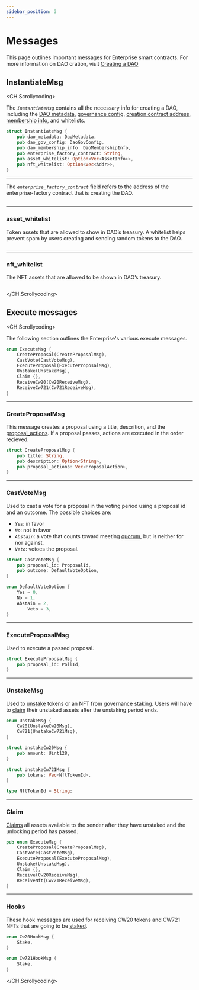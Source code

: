 ```yaml
---
sidebar_position: 3
---
```


# Messages

This page outlines important messages for Enterprise smart contracts. For more information on DAO cration, visit [Creating a DAO](./create.mdx)
## InstantiateMsg

<CH.Scrollycoding>

The _`InstantiateMsg`_ contains all the necessary info for creating a DAO, including the [DAO metadata](./create.mdx#daometadata), [governance config](./create.mdx#daogovconfig), [creation contract address](./create.mdx#dao-creation), [membership info](./create.mdx#code_id-and-info), and whitelists. 


```rust Rust
struct InstantiateMsg {
    pub dao_metadata: DaoMetadata,
    pub dao_gov_config: DaoGovConfig,
    pub dao_membership_info: DaoMembershipInfo,
    pub enterprise_factory_contract: String,
    pub asset_whitelist: Option<Vec<AssetInfo>>,
    pub nft_whitelist: Option<Vec<Addr>>,
}
```

---

The _`enterprise_factory_contract`_ field refers to the address of the enterprise-factory contract that is creating the DAO.

```rust Rust focus=5

```

---

### asset_whitelist

Token assets that are allowed to show in DAO’s treasury. A whitelist helps prevent spam by users creating and sending random tokens to the DAO. 

```rust Rust focus=6

```
---

### nft_whitelist

The NFT assets that are allowed to be shown in DAO’s treasury. 

```rust Rust focus=7

```

</CH.Scrollycoding>

## Execute messages

<CH.Scrollycoding>

The following section outlines the Enterprise's various execute messages. 

```rust Rust
enum ExecuteMsg {
    CreateProposal(CreateProposalMsg),
    CastVote(CastVoteMsg),
    ExecuteProposal(ExecuteProposalMsg),
    Unstake(UnstakeMsg),
    Claim {},
    ReceiveCw20(Cw20ReceiveMsg),
    ReceiveCw721(Cw721ReceiveMsg),
}
```
---

### CreateProposalMsg

This message creates a proposal using a title, descrition, and the [proposal_actions](./gov.mdx#proposal-actions). If a proposal passes, actions are executed in the order recieved. 

```rust Rust
struct CreateProposalMsg {
    pub title: String,
    pub description: Option<String>,
    pub proposal_actions: Vec<ProposalAction>,
}
```

---

### CastVoteMsg

Used to cast a vote for a proposal  in the voting period using a proposal id and an outcome. The possible choices are:

- _`Yes`_: in favor
- _`No`_: not in favor
- _`Abstain`_: a vote that counts toward meeting [quorum](../concepts/config.mdx#quorum), but is neither for nor against. 
- _`Veto`_: vetoes the proposal. 


```rust Rust
struct CastVoteMsg {
    pub proposal_id: ProposalId,
    pub outcome: DefaultVoteOption,
}

enum DefaultVoteOption {
    Yes = 0,
    No = 1,
    Abstain = 2,
		Veto = 3,
}
```
---

### ExecuteProposalMsg

Used to execute a passed proposal. 

```rust Rust
struct ExecuteProposalMsg {
    pub proposal_id: PollId,
}
```

---

### UnstakeMsg

Used to [unstake](../guides/stake.mdx) tokens or an NFT from governance staking. Users will have to [claim](../guides/stake.mdx#claim-your-assets) their unstaked assets after the unstaking period ends. 

```rust Rust
enum UnstakeMsg {
    Cw20(UnstakeCw20Msg),
    Cw721(UnstakeCw721Msg),
}

struct UnstakeCw20Msg {
    pub amount: Uint128,
}

struct UnstakeCw721Msg {
    pub tokens: Vec<NftTokenId>,
}

type NftTokenId = String;
```
---

### Claim

[Claims](../guides/stake.mdx#claim-your-assets) all assets available to the sender after they have unstaked and the unlocking period has passed. 

```rust Rust focus=6
pub enum ExecuteMsg {
    CreateProposal(CreateProposalMsg),
    CastVote(CastVoteMsg),
    ExecuteProposal(ExecuteProposalMsg),
    Unstake(UnstakeMsg),
    Claim {},
    Receive(Cw20ReceiveMsg),
    ReceiveNft(Cw721ReceiveMsg),
}
```
---

### Hooks

These hook messages are used for receiving CW20 tokens and CW721 NFTs that are going to be [staked](../guides/stake.mdx).

```rust Rust
enum Cw20HookMsg {
    Stake,
}

enum Cw721HookMsg {
    Stake,
}
```

</CH.Scrollycoding>